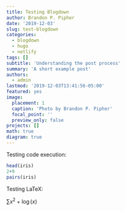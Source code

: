 ```yaml
---
title: Testing Blogdown
author: Brandon P. Pipher
date: '2019-12-03'
slug: test-blogdown
categories:
  - blogdown
  - hugo
  - netlify
tags: []
subtitle: 'Understanding the post process'
summary: 'A short example post'
authors:
  - admin
lastmod: '2019-12-03T13:41:56-05:00'
featured: yes
image:
  placement: 1
  caption: 'Photo by Brandon P. Pipher'
  focal_point: ''
  preview_only: false
projects: []
math: true
diagram: true
---
```

Testing code execution:
```r
head(iris)
2+9
pairs(iris)
```
Testing LaTeX:

$\sum{x^2+\log(x)}$

